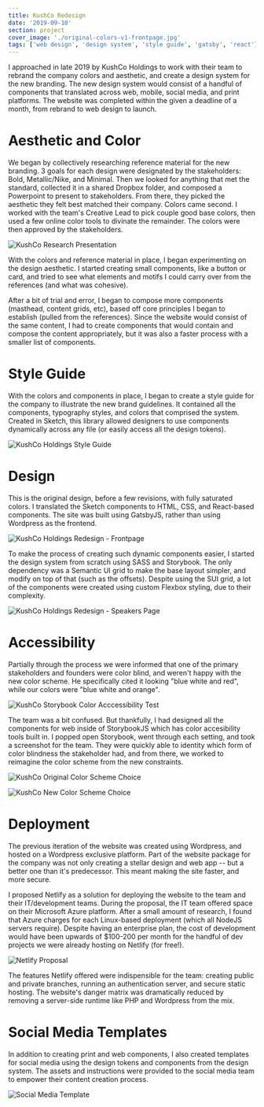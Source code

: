 ```yaml
---
title: KushCo Redesign
date: '2019-09-10'
section: project
cover_image: './original-colors-v1-frontpage.jpg'
tags: ['web design', 'design system', 'style guide', 'gatsby', 'react']
---
```


I approached in late 2019 by KushCo Holdings to work with their team to rebrand the company colors and aesthetic, and create a design system for the new branding. The new design system would consist of a handful of components that translated across web, mobile, social media, and print platforms. The website was completed within the given a deadline of a month, from rebrand to web design to launch.

# Aesthetic and Color

We began by collectively researching reference material for the new branding. 3 goals for each design were designated by the stakeholders: Bold, Metallic/Nike, and Minimal. Then we looked for anything that met the standard, collected it in a shared Dropbox folder, and composed a Powerpoint to present to stakeholders. From there, they picked the aesthetic they felt best matched their company. Colors came second. I worked with the team's Creative Lead to pick couple good base colors, then used a few online color tools to divinate the remainder. The colors were then approved by the stakeholders.

![KushCo Research Presentation](./research.jpg)

With the colors and reference material in place, I began experimenting on the design aesthetic. I started creating small components, like a button or card, and tried to see what elements and motifs I could carry over from the references (and what was cohesive).

After a bit of trial and error, I began to compose more components (masthead, content grids, etc), based off core principles I began to establish (pulled from the references). Since the website would consist of the same content, I had to create components that would contain and compose the content appropriately, but it was also a faster process with a smaller list of components.

# Style Guide

With the colors and components in place, I began to create a style guide for the company to illustrate the new brand guidelines. It contained all the components, typography styles, and colors that comprised the system. Created in Sketch, this library allowed designers to use components dynamically across any file (or easily access all the design tokens).

![KushCo Holdings Style Guide](./style-guide.jpg)

# Design

This is the original design, before a few revisions, with fully saturated colors. I translated the Sketch components to HTML, CSS, and React-based components. The site was built using GatsbyJS, rather than using Wordpress as the frontend.

![KushCo Holdings Redesign - Frontpage](./kushco-safari-1.jpg)

To make the process of creating such dynamic components easier, I started the design system from scratch using SASS and Storybook. The only dependency was a Semantic UI grid to make the base layout simpler, and modify on top of that (such as the offsets). Despite using the SUI grid, a lot of the components were created using custom Flexbox styling, due to their complexity.

![KushCo Holdings Redesign - Speakers Page](./kushco-safari-2.jpg)

# Accessibility

Partially through the process we were informed that one of the primary stakeholders and founders were color blind, and weren't happy with the new color scheme. He specifically cited it looking "blue white and red", while our colors were "blue white and orange".

![KushCo Storybook Color Acccessibility Test](./accessibility-color-test.jpg)

The team was a bit confused. But thankfully, I had designed all the components for web inside of StorybookJS which has color accesibility tools built in. I popped open Storybook, went through each setting, and took a screenshot for the team. They were quickly able to identity which form of color blindness the stakeholder had, and from there, we worked to reimagine the color scheme from the new constraints.

![KushCo Original Color Scheme Choice](./color-option-original.jpg)

![KushCo New Color Scheme Choice](./color-options-1.jpg)

# Deployment

The previous iteration of the website was created using Wordpress, and hosted on a Wordpress exclusive platform. Part of the website package for the company was not only creating a stellar design and web app -- but a better one than it's predecessor. This meant making the site faster, and more secure.

I proposed Netlify as a solution for deploying the website to the team and their IT/development teams. During the proposal, the IT team offered space on their Microsoft Azure platform. After a small amount of research, I found that Azure charges for each Linux-based deployment (which all NodeJS servers require). Despite having an enterprise plan, the cost of development would have been upwards of \$100-200 per month for the handful of dev projects we were already hosting on Netlify (for free!).

![Netlify Proposal](./netlify-proposal-1.jpg)

The features Netlify offered were indispensible for the team: creating public and private branches, running an authentication server, and secure static hosting. The website's danger matrix was dramatically reduced by removing a server-side runtime like PHP and Wordpress from the mix.

# Social Media Templates

In addition to creating print and web components, I also created templates for social media using the design tokens and components from the design system. The assets and instructions were provided to the social media team to empower their content creation process.

![Social Media Template](./social-media-template.jpg)
